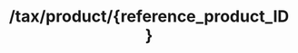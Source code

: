 ---
title: "/tax/product/{reference_product_ID}"
openapi: "DELETE /tax/product/{reference_product_ID}"
---